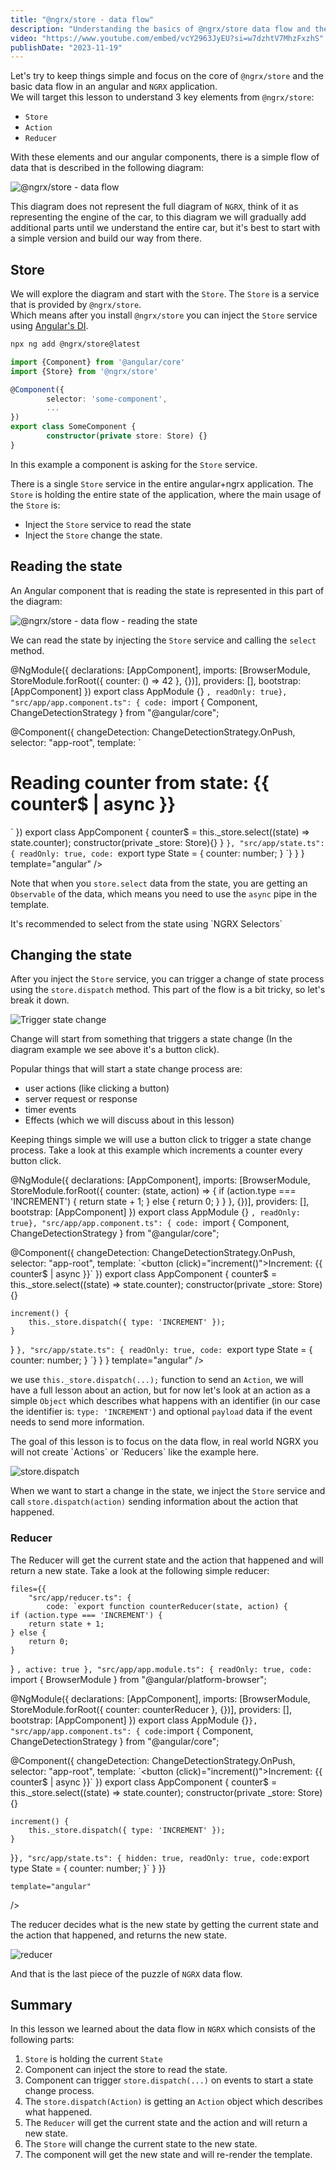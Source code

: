```yaml
---
title: "@ngrx/store - data flow"
description: "Understanding the basics of @ngrx/store data flow and the Redux pattern"
video: "https://www.youtube.com/embed/vcY2963JyEU?si=w7dzhtV7MhzFxzhS"
publishDate: "2023-11-19"
---
```


Let's try to keep things simple and focus on the core of `@ngrx/store` and the basic data flow in an angular and `NGRX` application.  
We will target this lesson to understand 3 key elements from `@ngrx/store`:
- `Store`
- `Action`
- `Reducer`

With these elements and our angular components, there is a simple flow of data that is described in the following diagram:

![@ngrx/store - data flow](https://github.com/ywarezk/academeez/blob/main/content/en/course/angular/ngrx/ngrx-store-data-flow/data-flow.gif?raw=true)

This diagram does not represent the full diagram of `NGRX`, think of it as representing the engine of the car, to this diagram we will gradually add additional parts until we understand the entire car, but it's best to start with a simple version and build our way from there.

## Store

We will explore the diagram and start with the `Store`.
The `Store` is a service that is provided by `@ngrx/store`.  
Which means after you install `@ngrx/store` you can inject the `Store` service using [Angular's DI](https://angular.io/guide/dependency-injection-overview).

```bash
npx ng add @ngrx/store@latest
```

```typescript title="some.component.ts"
import {Component} from '@angular/core'
import {Store} from '@ngrx/store'

@Component({
		selector: 'some-component',
		...
})
export class SomeComponent {
		constructor(private store: Store) {}
}
```

In this example a component is asking for the `Store` service.

There is a single `Store` service in the entire angular+ngrx application.
The `Store` is holding the entire state of the application, where the main usage of the `Store` is:
- Inject the `Store` service to read the state
- Inject the `Store` change the state.

## Reading the state

An Angular component that is reading the state is represented in this part of the diagram:

![@ngrx/store - data flow - reading the state](https://github.com/ywarezk/academeez/blob/main/content/en/course/angular/ngrx/ngrx-store-data-flow/store-state-angular.png?raw=true)

We can read the state by injecting the `Store` service and calling the `select` method.

<div className="mt-5">
<Sandpack 
	customSetup={{ 
		dependencies: { 
			"@ngrx/store": "^16.3.0",
			"@angular/core": "^16.2.0",
			"@angular/platform-browser": "^16.2.0",
			"@angular/platform-browser-dynamic": "^16.2.0",
			"@angular/common": "^16.2.0",
			"@angular/compiler": "^16.2.0"
		}
	}}
	files={{
		"src/app/app.module.ts": { code: `import { BrowserModule } from "@angular/platform-browser";


@NgModule({
  declarations: [AppComponent],
  imports: [BrowserModule, StoreModule.forRoot({
		counter: () => 42
	}, {})],
  providers: [],
  bootstrap: [AppComponent]
})
export class AppModule {}
`, readOnly: true},
		"src/app/app.component.ts": { code: `import { Component, ChangeDetectionStrategy } from "@angular/core";

@Component({
	changeDetection: ChangeDetectionStrategy.OnPush,
	selector: "app-root",
	template: \`<h1>Reading counter from state: {{ counter$ | async }}</h1>\`
})
export class AppComponent {
	counter$ = this._store.select((state) => state.counter);
	constructor(private _store: Store<State>){}
}
		`},
	"src/app/state.ts": { readOnly: true, code: `export type State = {
	counter: number;
}
	`}
	}
	}
	template="angular" 
/>
</div>

Note that when you `store.select` data from the state, you are getting an `Observable` of the data, which means you need to use the `async` pipe in the template.

<Callout className="my-8 bg-green/5" title="Best Practice Tip">
It's recommended to select from the state using <Link className="text-green/80 underline" href="/en/course/angular/ngrx/selectors">`NGRX Selectors`</Link>
</Callout>

## Changing the state

After you inject the `Store` service, you can trigger a change of state process using the `store.dispatch` method. This part of the flow is a bit tricky, so let's break it down.

![Trigger state change](https://github.com/ywarezk/academeez/blob/main/content/en/course/angular/ngrx/ngrx-store-data-flow/trigger-change.png?raw=true)

Change will start from something that triggers a state change (In the diagram example we see above it's a button click).

Popular things that will start a state change process are:
- user actions (like clicking a button)
- server request or response
- timer events
- Effects (which we will discuss about in <Link className="text-green/80 underline" href="/en/course/angular/ngrx/effects">this lesson</Link>)

Keeping things simple we will use a button click to trigger a state change process. Take a look at this example which increments a counter every button click.

<div className="mt-5">
<Sandpack 
	customSetup={{ 
		dependencies: { 
			"@ngrx/store": "^16.3.0",
			"@angular/core": "^16.2.0",
			"@angular/platform-browser": "^16.2.0",
			"@angular/platform-browser-dynamic": "^16.2.0",
			"@angular/common": "^16.2.0",
			"@angular/compiler": "^16.2.0"
		}
	}}
	files={{
		"src/app/app.module.ts": { hidden: true, code: `import { BrowserModule } from "@angular/platform-browser";


@NgModule({
  declarations: [AppComponent],
  imports: [BrowserModule, StoreModule.forRoot({
		counter: (state, action) => {
			if (action.type === 'INCREMENT') {
				return state + 1;
			} else {
				return 0;
			}
		}
	}, {})],
  providers: [],
  bootstrap: [AppComponent]
})
export class AppModule {}
`, readOnly: true},
		"src/app/app.component.ts": { code: `import { Component, ChangeDetectionStrategy } from "@angular/core";

@Component({
	changeDetection: ChangeDetectionStrategy.OnPush,
	selector: "app-root",
	template: \`<button (click)="increment()">Increment: {{ counter$ | async }}</button>\`
})
export class AppComponent {
	counter$ = this._store.select((state) => state.counter);
	constructor(private _store: Store<State>){}
	
	increment() {
		this._store.dispatch({ type: 'INCREMENT' });
	}
}
		`},
	"src/app/state.ts": { readOnly: true, code: `export type State = {
	counter: number;
}
	`}
	}
	}
	template="angular" 
/>
</div>

we use `this._store.dispatch(...);` function to send an `Action`, we will have a <Link className="text-green/80 underline" href="/en/course/angular/ngrx/action">full lesson about an action</Link>, but for now let's look at an action as a simple `Object` which describes what happens with an identifier (in our case the identifier is: `type: 'INCREMENT'`) and optional `payload` data if the event needs to send more information.  

<Callout className="my-8 bg-red-30" title="Bad Practice" variant="destructive">
The goal of this lesson is to focus on the data flow, in real world NGRX you will not create `Actions` or `Reducers` like the example here.
</Callout>

![store.dispatch](https://github.com/ywarezk/academeez/blob/main/content/en/course/angular/ngrx/ngrx-store-data-flow/store-dispatch.png?raw=true)

When we want to start a change in the state, we inject the `Store` service and call `store.dispatch(action)` sending information about the action that happened.

### Reducer

The Reducer will get the current state and the action that happened and will return a new state. Take a look at the following simple reducer:

<div className="mt-5">
<Sandpack 
	customSetup={{ 
		dependencies: { 
			"@ngrx/store": "^16.3.0",
			"@angular/core": "^16.2.0",
			"@angular/platform-browser": "^16.2.0",
			"@angular/platform-browser-dynamic": "^16.2.0",
			"@angular/common": "^16.2.0",
			"@angular/compiler": "^16.2.0"
		}
	}}
	
	files={{
		"src/app/reducer.ts": {
			code: `export function counterReducer(state, action) {
	if (action.type === 'INCREMENT') {
		return state + 1;
	} else {
		return 0;
	}
}
			`,
			active: true
		},
		"src/app/app.module.ts": {
			readOnly: true,
			code: `import { BrowserModule } from "@angular/platform-browser";


@NgModule({
  declarations: [AppComponent],
  imports: [BrowserModule, StoreModule.forRoot({
		counter: counterReducer
	}, {})],
  providers: [],
  bootstrap: [AppComponent]
})
export class AppModule {}`
		},
		"src/app/app.component.ts": {
			code: `import { Component, ChangeDetectionStrategy } from "@angular/core";

@Component({
	changeDetection: ChangeDetectionStrategy.OnPush,
	selector: "app-root",
	template: \`<button (click)="increment()">Increment: {{ counter$ | async }}</button>\`
})
export class AppComponent {
	counter$ = this._store.select((state) => state.counter);
	constructor(private _store: Store<State>){}
	
	increment() {
		this._store.dispatch({ type: 'INCREMENT' });
	}
}`
		},
		"src/app/state.ts": {
			hidden: true, readOnly: true,
			code: `export type State = {
	counter: number;
}`
		}
	}}
	
	
	template="angular" 
/>
</div>


The reducer decides what is the new state by getting the current state and the action that happened, and returns the new state.

![reducer](https://github.com/ywarezk/academeez/blob/main/content/en/course/angular/ngrx/ngrx-store-data-flow/reducer.png?raw=true)

And that is the last piece of the puzzle of `NGRX` data flow.

## Summary

In this lesson we learned about the data flow in `NGRX` which consists of the following parts:

1. `Store` is holding the current `State`
2. Component can inject the store to read the state.
3. Component can trigger `store.dispatch(...)` on events to start a state change process.
4. The `store.dispatch(Action)` is getting an `Action` object which describes what happened.
5. The `Reducer` will get the current state and the action and will return a new state.
6. The `Store` will change the current state to the new state.
7. The component will get the new state and will re-render the template.

